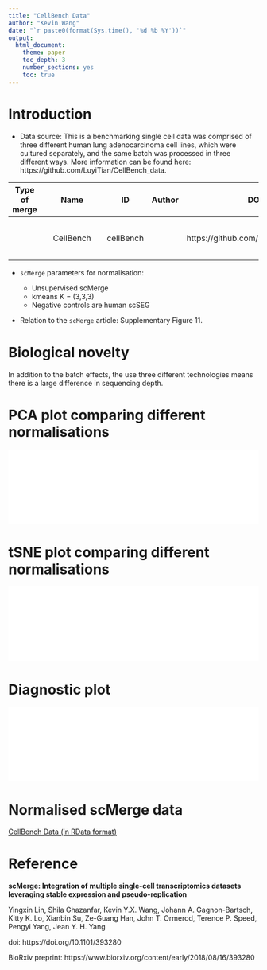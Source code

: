 ```yaml
---
title: "CellBench Data"
author: "Kevin Wang"
date: "`r paste0(format(Sys.time(), '%d %b %Y'))`"
output: 
  html_document:
    theme: paper
    toc_depth: 3
    number_sections: yes
    toc: true
---
```



# Introduction 

+ Data source: This is a benchmarking single cell data was comprised of three different human lung adenocarcinoma cell lines, which were cultured separately, and the same batch was processed in three different ways. More information can be found here: https://github.com/LuyiTian/CellBench_data. 



| Type of merge |   | Name      |   | ID        | Author | DOI or URL                                 | Protocol                         | Organism | Tissue                    | # of cell types | # of cells | # of batches     |
|---------------|---|-----------|---|-----------|--------|--------------------------------------------|----------------------------------|----------|---------------------------|-----------------|------------|------------------|
|               |   | CellBench |   | cellBench |        | https://github.com/LuyiTian/CellBench_data | Cel-seq2, Drop-seq, 10x Chromium | Human    | Adenocarcinoma cell lines | 3               | 1401         | 3 per cell types |



+ `scMerge` parameters for normalisation:

    - Unsupervised scMerge
    - kmeans K = (3,3,3)
    - Negative controls are human scSEG
    
    
+ Relation to the `scMerge` article: Supplementary Figure 11.


# Biological novelty

In addition to the batch effects, the use three different technologies means there is a large difference in sequencing depth. 

# PCA plot comparing different normalisations

![](cellBench_PCA.pdf){width=100%}



# tSNE plot comparing different normalisations

![](FigS11_v1.pdf){width=100%}


# Diagnostic plot 


![](cellBench_diagnostic.pdf){width=100%}


# Normalised scMerge data


[CellBench Data (in RData format)](http://www.maths.usyd.edu.au/u/yingxinl/wwwnb/scMergeData/cellBench_scMerge.rds)



# Reference

**scMerge: Integration of multiple single-cell transcriptomics datasets leveraging stable expression and pseudo-replication**

Yingxin Lin, Shila Ghazanfar, Kevin Y.X. Wang, Johann A. Gagnon-Bartsch, Kitty K. Lo, Xianbin Su, Ze-Guang Han, John T. Ormerod, Terence P. Speed, Pengyi Yang, Jean Y. H. Yang

doi: https://doi.org/10.1101/393280

BioRxiv preprint: https://www.biorxiv.org/content/early/2018/08/16/393280
